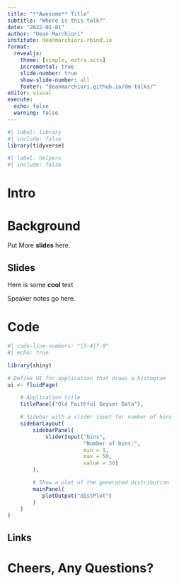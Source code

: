 ```yaml
---
title: "**Awesome** Title"
subtitle: "Where is this talk?"
date: "2022-01-01"
author: "Dean Marchiori"
institute: deanmarchiori.rbind.io
format: 
  revealjs:
    theme: [simple, extra.scss]
    incremental: true
    slide-number: true
    show-slide-number: all
    footer: "deanmarchiori.github.io/dm-talks/"
editor: visual
execute: 
  echo: false
  warning: false
---
```


```r
#| label: library
#| include: false
library(tidyverse)
```

```r
#| label: helpers
#| include: false


```

# Intro

# Background

Put More **slides** here.

## Slides

Here is some **cool** text

::: notes
Speaker notes go here.
:::

# Code

```r
#| code-line-numbers: "|3-4|7-9"
#| echo: true

library(shiny)

# Define UI for application that draws a histogram
ui <- fluidPage(

    # Application title
    titlePanel("Old Faithful Geyser Data"),

    # Sidebar with a slider input for number of bins 
    sidebarLayout(
        sidebarPanel(
            sliderInput("bins",
                        "Number of bins:",
                        min = 1,
                        max = 50,
                        value = 30)
        ),

        # Show a plot of the generated distribution
        mainPanel(
           plotOutput("distPlot")
        )
    )
)
```


## Links  



# **Cheers, Any Questions?** 
